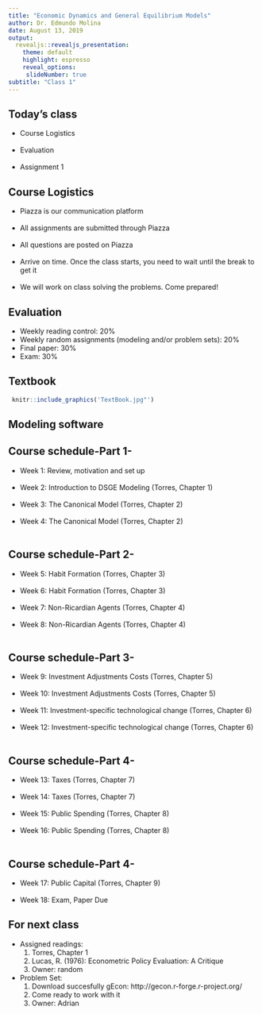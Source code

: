 ```yaml
---
title: "Economic Dynamics and General Equilibrium Models"
author: Dr. Edmundo Molina
date: August 13, 2019
output:
  revealjs::revealjs_presentation:
    theme: default
    highlight: espresso
    reveal_options:
     slideNumber: true
subtitle: "Class 1"
---
```


## Today's class
 - Course Logistics <br/><br/>
 - Evaluation <br/><br/>
 - Assignment 1

## Course Logistics
 - Piazza is our communication platform <br/><br/>
 - All assignments are submitted through Piazza <br/><br/>
 - All questions are posted on Piazza <br/><br/>
 - Arrive on time. Once the class starts, you need to wait until the  break to get it <br/><br/>
 - We will work on class solving the problems. Come prepared!

## Evaluation
 - Weekly reading control: 20%
 - Weekly random assignments (modeling and/or problem sets): 20%
 - Final paper: 30%
 - Exam: 30%

## Textbook
```r
 knitr::include_graphics('TextBook.jpg"')
 ```

## Modeling software {data-background="gEcon.jpg"}

## Course schedule-Part 1-
 - Week 1: Review, motivation and set up <br/><br/>
 - Week 2: Introduction to DSGE Modeling (Torres, Chapter 1) <br/><br/>
 - Week 3: The Canonical Model (Torres, Chapter 2) <br/><br/>
 - Week 4: The Canonical Model (Torres, Chapter 2) <br/><br/>

## Course schedule-Part 2-
 - Week 5: Habit Formation (Torres, Chapter 3) <br/><br/>
 - Week 6: Habit Formation (Torres, Chapter 3) <br/><br/>
 - Week 7: Non-Ricardian Agents (Torres, Chapter 4) <br/><br/>
 - Week 8: Non-Ricardian Agents (Torres, Chapter 4) <br/><br/>

## Course schedule-Part 3-
 - Week 9: Investment Adjustments Costs (Torres, Chapter 5) <br/><br/>
 - Week 10: Investment Adjustments Costs (Torres, Chapter 5) <br/><br/>
 - Week 11: Investment-specific technological change (Torres, Chapter 6) <br/><br/>
 - Week 12: Investment-specific technological change (Torres, Chapter 6) <br/><br/>

## Course schedule-Part 4-
 - Week 13: Taxes (Torres, Chapter 7) <br/><br/>
 - Week 14: Taxes (Torres, Chapter 7) <br/><br/>
 - Week 15: Public Spending (Torres, Chapter 8) <br/><br/>
 - Week 16: Public Spending (Torres, Chapter 8) <br/><br/>

## Course schedule-Part 4-
 - Week 17: Public Capital (Torres, Chapter 9) <br/><br/>
 - Week 18: Exam, Paper Due

## For next class
- Assigned readings:
  1. Torres, Chapter 1
  2. Lucas, R. (1976): Econometric Policy Evaluation: A Critique
  3. Owner: random
- Problem Set:
  1. Download succesfully gEcon: http://gecon.r-forge.r-project.org/
  2. Come ready to work with it
  3. Owner: Adrian

